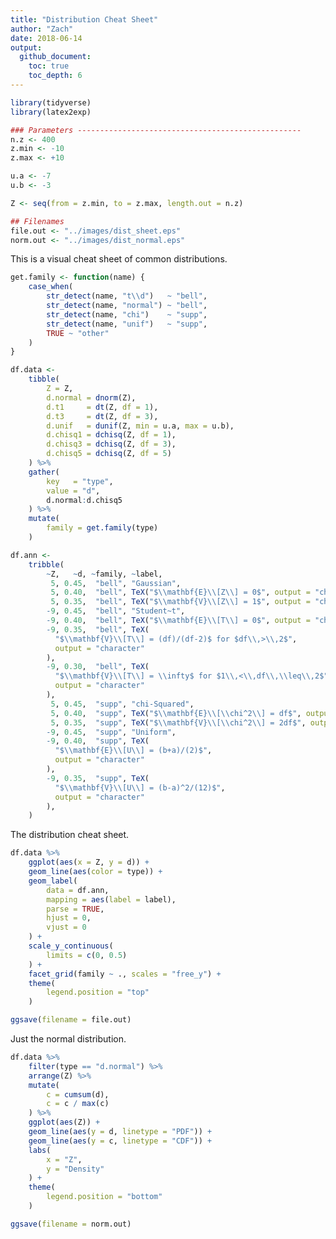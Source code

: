 ```yaml
---
title: "Distribution Cheat Sheet"
author: "Zach"
date: 2018-06-14
output:
  github_document:
    toc: true
    toc_depth: 6
---
```


```r
library(tidyverse)
library(latex2exp)

### Parameters --------------------------------------------------
n.z <- 400
z.min <- -10
z.max <- +10

u.a <- -7
u.b <- -3

Z <- seq(from = z.min, to = z.max, length.out = n.z)

## Filenames
file.out <- "../images/dist_sheet.eps"
norm.out <- "../images/dist_normal.eps"
```

This is a visual cheat sheet of common distributions.

```r
get.family <- function(name) {
    case_when(
        str_detect(name, "t\\d")   ~ "bell",
        str_detect(name, "normal") ~ "bell",
        str_detect(name, "chi")    ~ "supp",
        str_detect(name, "unif")   ~ "supp",
        TRUE ~ "other"
    )
}

df.data <-
    tibble(
        Z = Z,
        d.normal = dnorm(Z),
        d.t1     = dt(Z, df = 1),
        d.t3     = dt(Z, df = 3),
        d.unif   = dunif(Z, min = u.a, max = u.b),
        d.chisq1 = dchisq(Z, df = 1),
        d.chisq3 = dchisq(Z, df = 3),
        d.chisq5 = dchisq(Z, df = 5)
    ) %>%
    gather(
        key   = "type",
        value = "d",
        d.normal:d.chisq5
    ) %>%
    mutate(
        family = get.family(type)
    )

df.ann <-
    tribble(
        ~Z,   ~d, ~family, ~label,
         5, 0.45,  "bell", "Gaussian",
         5, 0.40,  "bell", TeX("$\\mathbf{E}\\[Z\\] = 0$", output = "character"),
         5, 0.35,  "bell", TeX("$\\mathbf{V}\\[Z\\] = 1$", output = "character"),
        -9, 0.45,  "bell", "Student~t",
        -9, 0.40,  "bell", TeX("$\\mathbf{E}\\[T\\] = 0$", output = "character"),
        -9, 0.35,  "bell", TeX(
          "$\\mathbf{V}\\[T\\] = (df)/(df-2)$ for $df\\,>\\,2$",
          output = "character"
        ),
        -9, 0.30,  "bell", TeX(
          "$\\mathbf{V}\\[T\\] = \\infty$ for $1\\,<\\,df\\,\\leq\\,2$",
          output = "character"
        ),
         5, 0.45,  "supp", "chi-Squared",
         5, 0.40,  "supp", TeX("$\\mathbf{E}\\[\\chi^2\\] = df$", output = "character"),
         5, 0.35,  "supp", TeX("$\\mathbf{V}\\[\\chi^2\\] = 2df$", output = "character"),
        -9, 0.45,  "supp", "Uniform",
        -9, 0.40,  "supp", TeX(
          "$\\mathbf{E}\\[U\\] = (b+a)/(2)$",
          output = "character"
        ),
        -9, 0.35,  "supp", TeX(
          "$\\mathbf{V}\\[U\\] = (b-a)^2/(12)$",
          output = "character"
        ),
    )
```

The distribution cheat sheet.

```r
df.data %>%
    ggplot(aes(x = Z, y = d)) +
    geom_line(aes(color = type)) +
    geom_label(
        data = df.ann,
        mapping = aes(label = label),
        parse = TRUE,
        hjust = 0,
        vjust = 0
    ) +
    scale_y_continuous(
        limits = c(0, 0.5)
    ) +
    facet_grid(family ~ ., scales = "free_y") +
    theme(
        legend.position = "top"
    )

ggsave(filename = file.out)
```

Just the normal distribution.

```r
df.data %>%
    filter(type == "d.normal") %>%
    arrange(Z) %>%
    mutate(
        c = cumsum(d),
        c = c / max(c)
    ) %>%
    ggplot(aes(Z)) +
    geom_line(aes(y = d, linetype = "PDF")) +
    geom_line(aes(y = c, linetype = "CDF")) +
    labs(
        x = "Z",
        y = "Density"
    ) +
    theme(
        legend.position = "bottom"
    )

ggsave(filename = norm.out)
```
